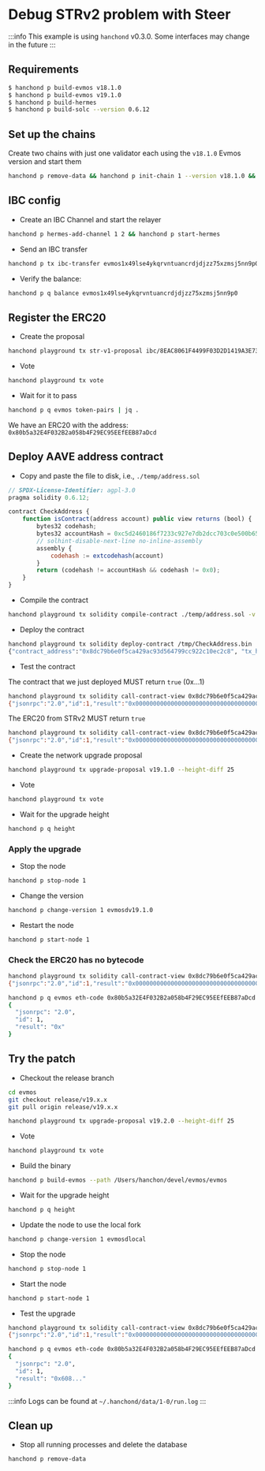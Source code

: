 # Debug STRv2 problem with Steer

:::info
This example is using `hanchond` v0.3.0. Some interfaces may change in the future
:::

## Requirements

```sh
$ hanchond p build-evmos v18.1.0
$ hanchond p build-evmos v19.1.0
$ hanchond p build-hermes
$ hanchond p build-solc --version 0.6.12
```

## Set up the chains

Create two chains with just one validator each using the `v18.1.0` Evmos version and start them

```bash
hanchond p remove-data && hanchond p init-chain 1 --version v18.1.0 && hanchond p init-chain 1 --version v18.1.0 && hanchond p start-chain 1 && hanchond p start-chain 2
```

## IBC config

- Create an IBC Channel and start the relayer

```bash
hanchond p hermes-add-channel 1 2 && hanchond p start-hermes
```

- Send an IBC transfer

```bash
hanchond p tx ibc-transfer evmos1x49lse4ykqrvntuancrdjdjzz75xzmsj5nn9p0 1000 --node 2
```

- Verify the balance:

```bash
hanchond p q balance evmos1x49lse4ykqrvntuancrdjdjzz75xzmsj5nn9p0
```

## Register the ERC20

- Create the proposal

```bash
hanchond playground tx str-v1-proposal ibc/8EAC8061F4499F03D2D1419A3E73D346289AE9DB89CAB1486B72539572B1915E
```

- Vote

```bash
hanchond playground tx vote
```

- Wait for it to pass

```bash
hanchond p q evmos token-pairs | jq .

```

We have an ERC20 with the address: `0x80b5a32E4F032B2a058b4F29EC95EEfEEB87aDcd`

## Deploy AAVE address contract

- Copy and paste the file to disk, i.e., `./temp/address.sol`

```js
// SPDX-License-Identifier: agpl-3.0
pragma solidity 0.6.12;

contract CheckAddress {
    function isContract(address account) public view returns (bool) {
        bytes32 codehash;
        bytes32 accountHash = 0xc5d2460186f7233c927e7db2dcc703c0e500b653ca82273b7bfad8045d85a470;
        // solhint-disable-next-line no-inline-assembly
        assembly {
            codehash := extcodehash(account)
        }
        return (codehash != accountHash && codehash != 0x0);
    }
}
```

- Compile the contract

```bash
hanchond playground tx solidity compile-contract ./temp/address.sol -v 0.6.12 -o /tmp
```

- Deploy the contract

```bash
hanchond playground tx solidity deploy-contract /tmp/CheckAddress.bin
{"contract_address":"0x8dc79b6e0f5ca429ac93d564799cc922c10ec2c8", "tx_hash":"0x262a870feb9298b45ed9f7b02901cca4a9f41ea9e59fb86a56e94d5f259d9243"}
```

- Test the contract

The contract that we just deployed MUST return `true` (0x...1)

```bash
hanchond playground tx solidity call-contract-view 0x8dc79b6e0f5ca429ac93d564799cc922c10ec2c8 /tmp/CheckAddress.abi isContract --params=a:0x8dc79b6e0f5ca429ac93d564799cc922c10ec2c8
{"jsonrpc":"2.0","id":1,"result":"0x0000000000000000000000000000000000000000000000000000000000000001"}
```

The ERC20 from STRv2 MUST return `true`

```bash
hanchond playground tx solidity call-contract-view 0x8dc79b6e0f5ca429ac93d564799cc922c10ec2c8 /tmp/CheckAddress.abi isContract --params=a:0x80b5a32E4F032B2a058b4F29EC95EEfEEB87aDcd
{"jsonrpc":"2.0","id":1,"result":"0x0000000000000000000000000000000000000000000000000000000000000001"}
```

- Create the network upgrade proposal

```bash
hanchond playground tx upgrade-proposal v19.1.0 --height-diff 25
```

- Vote

```bash
hanchond playground tx vote
```

- Wait for the upgrade height

```bash
hanchond p q height
```

### Apply the upgrade

- Stop the node

```bash
hanchond p stop-node 1
```

- Change the version

```bash
hanchond p change-version 1 evmosdv19.1.0
```

- Restart the node

```bash
hanchond p start-node 1
```

### Check the ERC20 has no bytecode

```bash
hanchond playground tx solidity call-contract-view 0x8dc79b6e0f5ca429ac93d564799cc922c10ec2c8 /tmp/CheckAddress.abi isContract --params=a:0x80b5a32E4F032B2a058b4F29EC95EEfEEB87aDcd
{"jsonrpc":"2.0","id":1,"result":"0x0000000000000000000000000000000000000000000000000000000000000000"}

```

```bash
hanchond p q evmos eth-code 0x80b5a32E4F032B2a058b4F29EC95EEfEEB87aDcd | jq .
{
  "jsonrpc": "2.0",
  "id": 1,
  "result": "0x"
}
```

## Try the patch

- Checkout the release branch

```bash
cd evmos
git checkout release/v19.x.x
git pull origin release/v19.x.x
```

```bash
hanchond playground tx upgrade-proposal v19.2.0 --height-diff 25
```

- Vote

```bash
hanchond playground tx vote
```

- Build the binary

```bash
hanchond p build-evmos --path /Users/hanchon/devel/evmos/evmos
```

- Wait for the upgrade height

```bash
hanchond p q height
```

- Update the node to use the local fork

```bash
hanchond p change-version 1 evmosdlocal
```

- Stop the node

```bash
hanchond p stop-node 1
```

- Start the node

```bash
hanchond p start-node 1
```

- Test the upgrade

```bash
hanchond playground tx solidity call-contract-view 0x8dc79b6e0f5ca429ac93d564799cc922c10ec2c8 /tmp/CheckAddress.abi isContract --params=a:0x80b5a32E4F032B2a058b4F29EC95EEfEEB87aDcd
{"jsonrpc":"2.0","id":1,"result":"0x0000000000000000000000000000000000000000000000000000000000000001"}
```

```bash
hanchond p q evmos eth-code 0x80b5a32E4F032B2a058b4F29EC95EEfEEB87aDcd | jq .
{
  "jsonrpc": "2.0",
  "id": 1,
  "result": "0x608..."
}
```

:::info
Logs can be found at `~/.hanchond/data/1-0/run.log`
:::

## Clean up

- Stop all running processes and delete the database

```bash
hanchond p remove-data
```
